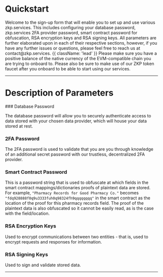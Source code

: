 # Quickstart

<div className="mt-6">
Welcome to the sign-up form that will enable you to set up and use various zkp.services. This includes configuring 
your database password, zkp.services 2FA provider password, smart contract password for obfuscation, 
RSA encryption keys and RSA signing keys. All parameters are further elaborated upon in each of their 
respective sections, however, if you have any further issues or questions, please feel free to reach us at 
<span className="font-mono">contact@zkp.services</span>. {{ className: 'lead' }}

<Note>
  Please make sure you have a positive balance of the native currency of the EVM-compatible chain you are trying to onboard to. 
  Please also be sure to make use of our ZKP token faucet after you onboard to be able to start using our services.
</Note>
</div>

---

# Description of Parameters

<div className="mt-6">
### Database Password

The database password will allow you to securely authenticate access to data stored with your chosen data provider, which will house
your data stored at rest.

### 2FA Password

The 2FA password is used to validate that you are you through knowledge of an additional secret password with our trustless, decentralized 2FA provider.

### Smart Contract Password

This is a password string that is used to obfuscate at which fields in the smart contract mappings/dictionaries proofs of plaintext data are stored.
For example, `"Pharmacy Records for Good Pharmacy Co."` becomes `"fdq928888f0q9u3333fuh0q98324fh9qqqqqqqq"` in the smart contract as the location
of the proof for this pharmacy records field. The proof of the plaintext data is also obfuscated so it cannot be easily read, as is the case with the
field/location.

### RSA Encryption Keys

Used to encrypt communications between two entities - that is, used to encrypt requests and responses for information.

### RSA Signing Keys

Used to sign and validate stored data.
</div>

---